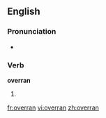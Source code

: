 ==English==

===Pronunciation===
*{{IPA|/'ovəɻan/}}

===Verb===
'''overran'''

# {{past tense of|[[overrun]]}}

[[fr:overran]]
[[vi:overran]]
[[zh:overran]]